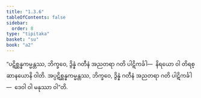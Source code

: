 ```yaml
---
title: "1.3.6"
tableOfContents: false
sidebar:
  order: 8
type: "tipitaka"
basket: "su"
book: "a2"
---
```



<DynamicBreadcrumb />

<Division number="27" book="a2">

<Paragraph number="61" book="a2">
“ပဋိစ္ဆန္နကမ္မန္တဿ, ဘိက္ခဝေ, ဒွိန္နံ ဂတီနံ အညတရာ ဂတိ ပါဋိကင်္ခါ—  နိရယော ဝါ တိရစ္ဆာနယောနိ ဝါတိ.
</Paragraph>

<Paragraph number="62" book="a2">
အပ္ပဋိစ္ဆန္နကမ္မန္တဿ, ဘိက္ခဝေ, ဒွိန္နံ ဂတီနံ အညတရာ ဂတိ ပါဋိကင်္ခါ—  ဒေဝါ ဝါ မနုဿာ ဝါ”တိ.
</Paragraph>
</Division>